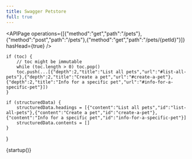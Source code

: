 ```yaml
---
title: Swagger Petstore
full: true
---
```


<APIPage operations={[{"method":"get","path":"/pets"},{"method":"post","path":"/pets"},{"method":"get","path":"/pets/{petId}"}]} hasHead={true} />

    if (toc) {
        // toc might be immutable
        while (toc.length > 0) toc.pop()
        toc.push(...[{"depth":2,"title":"List all pets","url":"#list-all-pets"},{"depth":2,"title":"Create a pet","url":"#create-a-pet"},{"depth":2,"title":"Info for a specific pet","url":"#info-for-a-specific-pet"}])
    }
    
    if (structuredData) {
        structuredData.headings = [{"content":"List all pets","id":"list-all-pets"},{"content":"Create a pet","id":"create-a-pet"},{"content":"Info for a specific pet","id":"info-for-a-specific-pet"}]
        structuredData.contents = []
    }
}

{startup()}